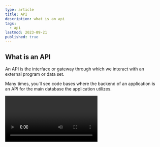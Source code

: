 ```yaml
---
type: article
title: API
description: what is an api
tags:
  - api
lastmod: 2023-09-21
published: true
---
```


## What is an API

An API is the interface or gateway through which we interact with an external program or data set.

Many times, you'll see code bases where the backend of an application is an API for the main database the application utilizes.

<Video id="DrMzVpqOlcg" />

- a short hand for "Application Programming Interface"
-

## Examples

- The frontend web application is an api

<CustomImage id="1wNpjSmFJf6FFcBoG4nbZ2OKMb0AfVQGE" />
